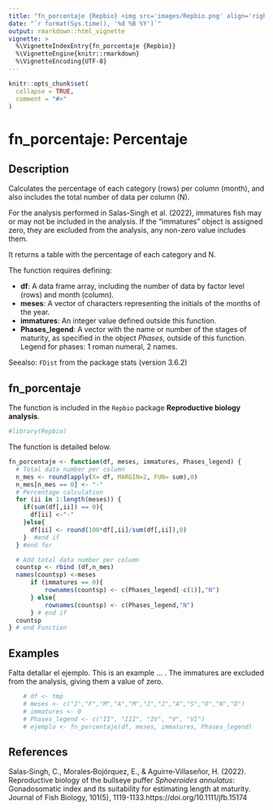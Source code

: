```yaml
---
title: "fn_porcentaje {Repbio} <img src='images/Repbio.png' align='right' height='20%' width='20%'/>"
date: "`r format(Sys.time(), '%d %B %Y')`"
output: rmarkdown::html_vignette
vignette: >
  %\VignetteIndexEntry{fn_porcentaje {Repbio}}
  %\VignetteEngine{knitr::rmarkdown}
  %\VignetteEncoding{UTF-8}
---
```


```r
knitr::opts_chunk$set(
  collapse = TRUE,
  comment = "#>"
)
```

# fn_porcentaje: Percentaje

## Description

Calculates the percentage of each category (rows) per column (month),
and also includes the total number of data per column (N).

For the analysis performed in Salas-Singh et al. (2022), immatures fish may or
may not be included in the analysis. If the "immatures" object is assigned zero,
they are excluded from the analysis, any non-zero value includes them.

It returns a table with the percentage of each category and N.

The function requires defining:

 * **df**: A data frame array, including the number of data by factor level (rows) and month (column).  
 * **meses**: A vector of characters representing the initials of the months of the year.
 * **immatures**: An integer value defined outside this function.
 * **Phases_legend**: A vector with the name or number of the stages of maturity, as specified in the object *Phases*, outside of this function. Legend for phases: 1 roman numeral, 2 names.

Seealso: `FDist` from the package stats (version 3.6.2)


## fn_porcentaje

The function is included in the `Repbio` package **Reproductive biology analysis**.


```r
#library(Repbio)
```


The function is detailed below.

```r
fn_porcentaje <- function(df, meses, immatures, Phases_legend) {
  # Total data number per column
  n_mes <- round(apply(X= df, MARGIN=2, FUN= sum),0)
  n_mes[n_mes == 0] <- "-"
  # Percentage calculation
  for (ii in 1:length(meses)) {
    if(sum(df[,ii]) == 0){
      df[ii] <-"-"
    }else{
      df[ii] <- round(100*df[,ii]/sum(df[,ii]),0)
    }  #end if
  } #end for

  # Add total data number per column
  countsp <- rbind (df,n_mes)
  names(countsp) <-meses
      if (immatures == 0){
          rownames(countsp) <- c(Phases_legend[-c(1)],"N")
      } else{
          rownames(countsp) <- c(Phases_legend,"N")
      } # end if
  countsp
} # end Function
```


## Examples

Falta detallar el ejemplo. This is an example ... .
The immatures are excluded from the analysis, giving them a value of zero.

```r
    # df <- tmp
    # meses <- c("J","F","M","A","M","J","J","A","S","O","N","D")
    # immatures <- 0
    # Phases_legend <- c("II", "III", "IV", "V", "VI")
    # ejemplo <- fn_porcentaje(df, meses, immatures, Phases_legend)
```


## References

Salas‐Singh, C., Morales‐Bojórquez, E., & Aguirre‐Villaseñor, H. (2022). Reproductive biology of the bullseye puffer *Sphoeroides annulatus*: Gonadosomatic index and its suitability for estimating length at maturity. Journal of Fish Biology, 101(5), 1119-1133.https://doi.org/10.1111/jfb.15174
